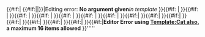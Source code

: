 <div class="boilerplate catalso"><includeonly>
{{#if:{{{1|}}}|
{{#if:{{{2|}}}|[[Category:{{{2}}}|{{{1}}}]]|[[Category:{{{1}}}|{{PAGENAME}}]]}}|Editing error: '''No argument given''''' in template ''{{TL|cat also}} 
}}{{#if: {{{3|}}}|[[Category:  {{{3}}}|{{{1}}}]]
}}{{#if: {{{4|}}}|[[Category:  {{{4}}}|{{{1}}}]]
}}{{#if: {{{5|}}}|[[Category:  {{{5}}}|{{{1}}}]]
}}{{#if: {{{6|}}}|[[Category:  {{{6}}}|{{{1}}}]]
}}{{#if: {{{7|}}}|[[Category:  {{{7}}}|{{{1}}}]]
}}{{#if: {{{8|}}}|[[Category:  {{{8}}}|{{{1}}}]]
}}{{#if: {{{9|}}}|[[Category:  {{{9}}}|{{{1}}}]]
}}{{#if:{{{10|}}}|[[Category: {{{10}}}|{{{1}}}]]
}}{{#if:{{{11|}}}|[[Category: {{{11}}}|{{{1}}}]]
}}{{#if:{{{12|}}}|[[Category: {{{12}}}|{{{1}}}]]
}}{{#if:{{{13|}}}|[[Category: {{{13}}}|{{{1}}}]]
}}{{#if:{{{14|}}}|[[Category: {{{14}}}|{{{1}}}]]
}}{{#if:{{{15|}}}|[[Category: {{{15}}}|{{{1}}}]]
}}{{#if:{{{16|}}}|[[Category: {{{16}}}|{{{1}}}]]
}}{{#if:{{{17|}}}|'''Editor Error using [[Template:Cat also]], a maximum 16 items allowed'''
}}'''''</div></includeonly><noinclude>
{{Documentation}}
</noinclude>